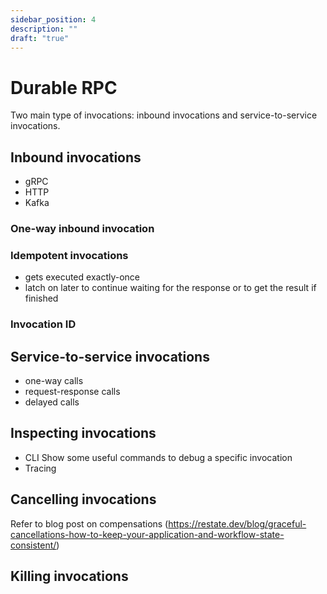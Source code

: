 ```yaml
---
sidebar_position: 4
description: ""
draft: "true"
---
```



# Durable RPC

Two main type of invocations: inbound invocations and service-to-service invocations.

## Inbound invocations
- gRPC
- HTTP
- Kafka

### One-way inbound invocation

### Idempotent invocations
- gets executed exactly-once
- latch on later to continue waiting for the response or to get the result if finished

### Invocation ID

## Service-to-service invocations
- one-way calls
- request-response calls
- delayed calls


## Inspecting invocations
- CLI
Show some useful commands to debug a specific invocation
- Tracing

## Cancelling invocations
Refer to blog post on compensations (https://restate.dev/blog/graceful-cancellations-how-to-keep-your-application-and-workflow-state-consistent/)

## Killing invocations


